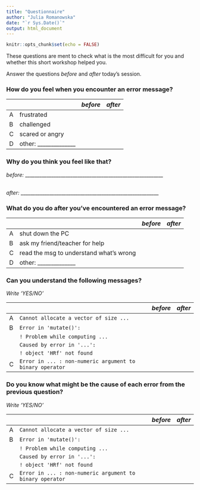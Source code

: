 ```yaml
---
title: "Questionnaire"
author: "Julia Romanowska"
date: "`r Sys.Date()`"
output: html_document
---
```


```r
knitr::opts_chunk$set(echo = FALSE)
```

These questions are ment to check what is the most difficult for you and
whether this short workshop helped you.

Answer the questions _before_ and _after_ today's session.

### How do you feel when you encounter an error message?

|    |            | _before_ | _after_ 
|----|------------|----------|---------
| A  | frustrated |          |
| B  | challenged |          |
| C  | scared or angry |     |
| D  | other: ______________ | | 

### Why do you think you feel like that?

_before:_ __________________________________________________________

<br>
_after:_ __________________________________________________________

### What do you do after you've encountered an error message?

|    |            | _before_ | _after_ 
|----|------------|----------|---------
| A  | shut down the PC |          |
| B  | ask my friend/teacher for help |          |
| C  | read the msg to understand what's wrong |     |
| D  | other: ______________ | | 

### Can you understand the following messages?

_Write 'YES/NO'_

|    |            | _before_ | _after_ 
|----|------------|----------|---------
| A  | `Cannot allocate a vector of size ...` |          |
| B  | `Error in 'mutate()':`  |  | 
|    | `! Problem while computing ...` | | 
|    | `Caused by error in '...':` | | 
|    | `! object 'HRf' not found` |          |
| C  | `Error in ... : non-numeric argument to binary operator` |     |

### Do you know what might be the cause of each error from the previous question?

_Write 'YES/NO'_

|    |            | _before_ | _after_ 
|----|------------|----------|---------
| A  | `Cannot allocate a vector of size ...` |          |
| B  | `Error in 'mutate()':`  |  | 
|    | `! Problem while computing ...` | | 
|    | `Caused by error in '...':` | | 
|    | `! object 'HRf' not found` |          |
| C  | `Error in ... : non-numeric argument to binary operator` |     |
